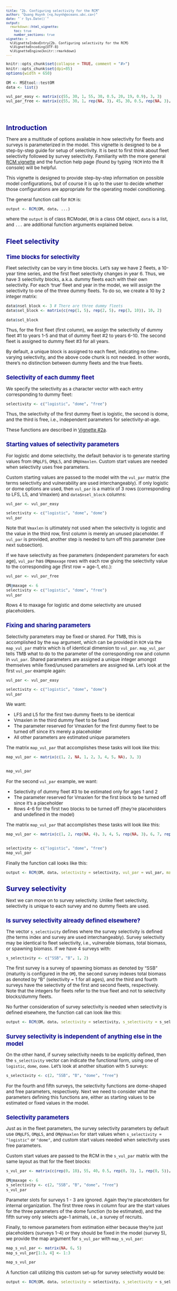 ```yaml
---
title: "2b. Configuring selectivity for the RCM"
author: "Quang Huynh (<q.huynh@oceans.ubc.ca>)"
date: "`r Sys.Date()`"
output:
  rmarkdown::html_vignette:
    toc: true
    number_sections: true
vignette: >
  %\VignetteIndexEntry{2b. Configuring selectivity for the RCM}
  %\VignetteEncoding{UTF-8}
  %\VignetteEngine{knitr::rmarkdown}
---
```

<script type="text/x-mathjax-config">
  MathJax.Hub.Config({ TeX: { equationNumbers: {autoNumber: "all"} } });
</script>

<style type="text/css">

body{ /* Normal  */
   font-size: 12px;
}
td {  /* Table  */
   font-size: 8px;
}
h1 { /* Header 1 */
 font-size: 18px;
 color: DarkBlue;
}
h2 { /* Header 2 */
 font-size: 15px;
 color: DarkBlue;
}
h3 { /* Header 3 */
 font-size: 14px;
 color: DarkBlue;
}
code.r{ /* Code block */
  font-size: 10px;
}
pre { /* Code block */
  font-size: 10px
}
</style>


```r
knitr::opts_chunk$set(collapse = TRUE, comment = "#>")
knitr::opts_chunk$set(dpi=85)
options(width = 650)
```

```r
OM <- MSEtool::testOM
data <- list()

vul_par_easy <- matrix(c(55, 30, 1, 55, 30, 0.5, 20, 19, 0.9), 3, 3)
vul_par_free <- matrix(c(55, 30, 1, rep(NA, 3), 45, 30, 0.5, rep(NA, 3), 0.1, 0.3, 0.7, 1, 1, 1), 6, 3)

```
<br>

# Introduction

There are a multitude of options available in how selectivity for fleets and surveys is parameterized in the model. This vignette is designed to be a step-by-step guide for setup of selectivity. It is best to first think about fleet selectivity followed by survey selectivity. Familiarity with the more general <a href="RCM.html">RCM vignette</a> and the function help page (found by typing `?RCM` into the R console) will be helpful.

This vignette is designed to provide step-by-step information on possible model configurations, but of course it is up to the user to decide whether those configurations are appropriate for the operating model conditioning.

The general function call for `RCM` is:

```r
output <- RCM(OM, data, ...)
```

where the `output` is of class RCModel, `OM` is a class OM object, `data` is a list, and `...` are additional function arguments explained below. 

# Fleet selectivity

## Time blocks for selectivity

Fleet selectivity can be vary in time blocks. Let's say we have 2 fleets, a 10-year time series, and the first fleet selectivity changes in year 6. Thus, we have 3 selectivity blocks, a.k.a. dummy fleets each with their own selectivity. For each 'true' fleet and year in the model, we will assign the selectivity to one of the three dummy fleets. To do so, we create a 10 by 2 integer matrix:

```r
data$nsel_block <- 3 # There are three dummy fleets
data$sel_block <- matrix(c(rep(1, 5), rep(2, 5), rep(3, 10)), 10, 2)
```

```r
data$sel_block
```
Thus, for the first fleet (first column), we assign the selectivity of dummy fleet #1 to years 1-5 and that of dummy fleet #2 to years 6-10. The second fleet is assigned to dummy fleet #3 for all years.

By default, a unique block is assigned to each fleet, indicating no time-varying selectivity, and the above code chunk is not needed. In other words, there's no distinction between dummy fleets and the true fleets.

## Selectivity of each dummy fleet

We specify the selectivity as a character vector with each entry corresponding to dummy fleet:

```r
selectivity <- c("logistic", "dome", "free")
```

Thus, the selectivity of the first dummy fleet is logistic, the second is dome, and the third is free, i.e., independent parameters for selectivity-at-age.

These functions are described in <a href="RCM_eq.html">Vignette #2a</a>.

## Starting values of selectivity parameters

For logistic and dome selectivity, the default behavior is to generate starting values from `OM@LFS`, `OM@L5`, and `OM@Vmaxlen`. Custom start values are needed when selectivity uses free parameters.

Custom starting values are passed to the model with the `vul_par` matrix (the terms selectivity and vulnerability are used interchangeably). If only logistic or dome options are used, then `vul_par` is a matrix of 3 rows (corresponding to LFS, L5, and Vmaxlen) and `data$nsel_block` columns:

```r
vul_par <- vul_par_easy
```
```r
selectivity <- c("logistic", "dome", "dome")
vul_par
```

Note that `Vmaxlen` is ultimately not used when the selectivity is logistic and the value in the third row, first column is merely an unused placeholder. If `vul_par` is provided, another step is needed to turn off this parameter (see next subsection).

If we have selectivity as free parameters (independent parameters for each age), `vul_par` has `OM@maxage` rows with each row giving the selectivity value to the corresponding age (first row = age-1, etc.):

```r
vul_par <- vul_par_free
```
```r
OM@maxage <- 6
selectivity <- c("logistic", "dome", "free")
vul_par
```

Rows 4 to maxage for logistic and dome selectivity are unused placeholders.

## Fixing and sharing parameters

Selectivity parameters may be fixed or shared. For TMB, this is accomplished by the `map` argument, which can be provided in `RCM` via the `map_vul_par` matrix which is of identical dimension to `vul_par`. `map_vul_par` tells TMB what to do to the parameter of the corresponding row and column in `vul_par`. Shared parameters are assigned a unique integer amongst themselves while fixed/unused parameters are assigned `NA`. Let's look at the first `vul_par` example again:

```r
vul_par <- vul_par_easy
```
```r
selectivity <- c("logistic", "dome", "dome")
vul_par
```

We want:

- LFS and L5 for the first two dummy fleets to be identical
- Vmaxlen in the third dummy fleet to be fixed
- The parameter reserved for Vmaxlen for the first dummy fleet to be turned off since it's merely a placeholder
- All other parameters are estimated unique parameters 

The matrix `map_vul_par` that accomplishes these tasks will look like this:

```r
map_vul_par <- matrix(c(1, 2, NA, 1, 2, 3, 4, 5, NA), 3, 3)
 
```
```r
map_vul_par
```

For the second `vul_par` example, we want:

- Selectivity of dummy fleet #3 to be estimated only for ages 1 and 2
- The parameter reserved for Vmaxlen for the first block to be turned off since it's a placeholder
- Rows 4-6 for the first two blocks to be turned off (they're placeholders and undefined in the model)

The matrix `map_vul_par` that accomplishes these tasks will look like this:

```r
map_vul_par <- matrix(c(1, 2, rep(NA, 4), 3, 4, 5, rep(NA, 3), 6, 7, rep(NA, 4)), 6, 3)
 
```
```r
selectivity <- c("logistic", "dome", "free")
map_vul_par
```

Finally the function call looks like this:

```r
output <- RCM(OM, data, selectivity = selectivity, vul_par = vul_par, map_vul_par = map_vul_par, ...)
```

# Survey selectivity 

Next we can move on to survey selectivity. Unlike fleet selectivity, selectivity is unique to each survey and no dummy fleets are used.

## Is survey selectivity already defined elsewhere?

The vector `s_selectivity` defines where the survey selectivity is defined (the terms index and survey are used interchangeably). Survey selectivity may be identical to fleet selectivity, i.e., vulnerable biomass, total biomass, or spawning biomass. If we have 4 surveys with:

```r
s_selectivity <- c("SSB", "B", 1, 2)
```

The first survey is a survey of spawning biomass as denoted by "SSB" (maturity is configured in the `OM`), the second survey indexes total biomass as denoted by "B" (selectivity = 1 for all ages), and the third and fourth surveys have the selectivity of the first and second fleets, respectively. Note that the integers for fleets refer to the true fleet and not to selectivity blocks/dummy fleets. 

No further consideration of survey selectivity is needed when selectivity is defined elsewhere, the function call can look like this:

```r
output <- RCM(OM, data, selectivity = selectivity, s_selectivity = s_selectivity, ...)
```

## Survey selectivity is independent of anything else in the model

On the other hand, if survey selectivity needs to be explicitly defined, then the `s_selectivity` vector can indicate the functional form, using one of `logistic`, `dome`, `dome`. Let's look at another situation with 5 surveys:

```r
s_selectivity <- c(2, "SSB", "B", "dome", "free")
```

For the fourth and fifth surveys, the selectivity functions are dome-shaped and free parameters, respectively. Next we need to consider what the parameters defining this functions are, either as starting values to be estimated or fixed values in the model.

## Selectivity parameters

Just as in the fleet parameters, the survey selectivity parameters by default use `OM@LFS`, `OM@L5`, and `OM@Vmaxlen` for start values when `s_selectivity = "logistic"` or `"dome"`, and custom start values needed when selectivity uses free parameters. 

Custom start values are passed to the RCM in the `s_vul_par` matrix with the same layout as that for the fleet blocks:

```r
s_vul_par <- matrix(c(rep(0, 18), 55, 40, 0.5, rep(0, 3), 1, rep(0, 5)), 6, 5)
```
```r
OM@maxage <- 6
s_selectivity <- c(2, "SSB", "B", "dome", "free")
s_vul_par
```

Parameter slots for surveys 1 - 3 are ignored. Again they're placeholders for internal organization. The first three rows in column four are the start values for the three parameters of the dome function (to be estimated), and the fifth survey only selects age-1 animals, i.e., a survey of recruits.

Finally, to remove parameters from estimation either because they're just placeholders (surveys 1-4) or they should be fixed in the model (survey 5), we provide the map argument for `s_vul_par` with `map_s_vul_par`:

```r
map_s_vul_par <- matrix(NA, 6, 5)
map_s_vul_par[1:3, 4] <- 1:3
```
```r
map_s_vul_par
```

A function call utilizing this custom set-up for survey selectivity would be:

```r
output <- RCM(OM, data, selectivity = selectivity, s_selectivity = s_selectivity, s_vul_par = s_vul_par, map_s_vul_par = map_s_vul_par, ...)
```

